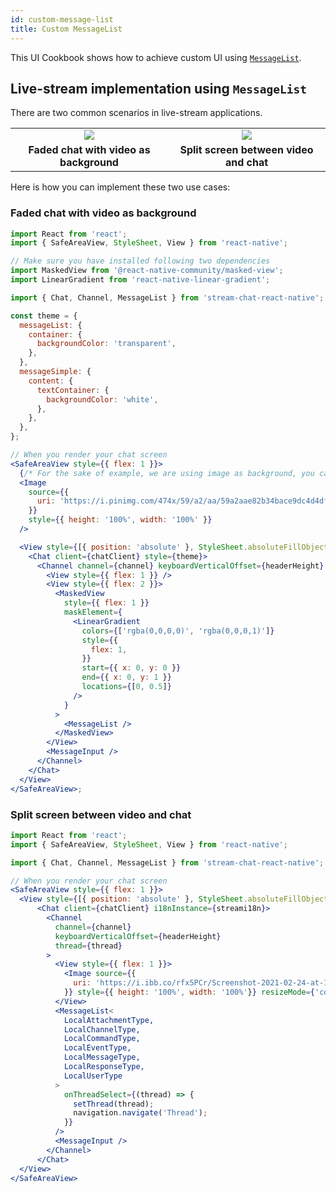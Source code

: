 ```yaml
---
id: custom-message-list
title: Custom MessageList
---
```


This UI Cookbook shows how to achieve custom UI using [`MessageList`](../../ui-components/message-list).

## Live-stream implementation using `MessageList`

There are two common scenarios in live-stream applications.

<table>
  <tr>
    <td align='center' width='33%'>
      <img src='https://raw.githubusercontent.com/GetStream/stream-chat-react-native/main/screenshots/cookbook/LivestreamExample1.png' />
    </td>
    <td align='center' width='33%'>
      <img src='https://raw.githubusercontent.com/GetStream/stream-chat-react-native/main/screenshots/cookbook/LivestreamExample2.png' />
    </td>
  </tr>
  <tr></tr>
  <tr>
    <td align='center'>
      <strong>Faded chat with video as background</strong>
    </td>
    <td align='center'>
      <strong>Split screen between video and chat</strong>
    </td>
  </tr>
</table>

Here is how you can implement these two use cases:

### Faded chat with video as background

```jsx
import React from 'react';
import { SafeAreaView, StyleSheet, View } from 'react-native';

// Make sure you have installed following two dependencies
import MaskedView from '@react-native-community/masked-view';
import LinearGradient from 'react-native-linear-gradient';

import { Chat, Channel, MessageList } from 'stream-chat-react-native';

const theme = {
  messageList: {
    container: {
      backgroundColor: 'transparent',
    },
  },
  messageSimple: {
    content: {
      textContainer: {
        backgroundColor: 'white',
      },
    },
  },
};

// When you render your chat screen
<SafeAreaView style={{ flex: 1 }}>
  {/* For the sake of example, we are using image as background, you can replace it with your Video component. */}
  <Image
    source={{
      uri: 'https://i.pinimg.com/474x/59/a2/aa/59a2aae82b34bace9dc4d4df90457a3b.jpg',
    }}
    style={{ height: '100%', width: '100%' }}
  />

  <View style={[{ position: 'absolute' }, StyleSheet.absoluteFillObject]}>
    <Chat client={chatClient} style={theme}>
      <Channel channel={channel} keyboardVerticalOffset={headerHeight} thread={thread}>
        <View style={{ flex: 1 }} />
        <View style={{ flex: 2 }}>
          <MaskedView
            style={{ flex: 1 }}
            maskElement={
              <LinearGradient
                colors={['rgba(0,0,0,0)', 'rgba(0,0,0,1)']}
                style={{
                  flex: 1,
                }}
                start={{ x: 0, y: 0 }}
                end={{ x: 0, y: 1 }}
                locations={[0, 0.5]}
              />
            }
          >
            <MessageList />
          </MaskedView>
        </View>
        <MessageInput />
      </Channel>
    </Chat>
  </View>
</SafeAreaView>;
```

### Split screen between video and chat

```jsx
import React from 'react';
import { SafeAreaView, StyleSheet, View } from 'react-native';

import { Chat, Channel, MessageList } from 'stream-chat-react-native';

// When you render your chat screen
<SafeAreaView style={{ flex: 1 }}>
  <View style={[{ position: 'absolute' }, StyleSheet.absoluteFillObject]}>
      <Chat client={chatClient} i18nInstance={streami18n}>
        <Channel
          channel={channel}
          keyboardVerticalOffset={headerHeight}
          thread={thread}
        >
          <View style={{ flex: 1 }}>
            <Image source={{
              uri: 'https://i.ibb.co/rfx5PCr/Screenshot-2021-02-24-at-14-20-57.png'
            }} style={{ height: '100%', width: '100%'}} resizeMode={'cover'} />
          </View>
          <MessageList<
            LocalAttachmentType,
            LocalChannelType,
            LocalCommandType,
            LocalEventType,
            LocalMessageType,
            LocalResponseType,
            LocalUserType
          >
            onThreadSelect={(thread) => {
              setThread(thread);
              navigation.navigate('Thread');
            }}
          />
          <MessageInput />
        </Channel>
      </Chat>
  </View>
</SafeAreaView>
```
